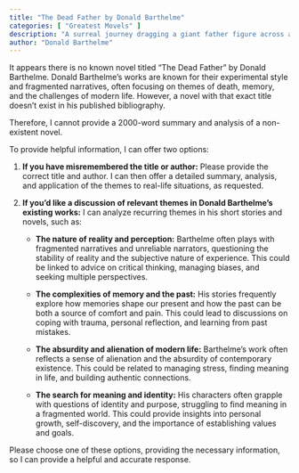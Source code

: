 ```yaml
---
title: "The Dead Father by Donald Barthelme"
categories: [ "Greatest Movels" ]
description: "A surreal journey dragging a giant father figure across a landscape."
author: "Donald Barthelme"
---
```

It appears there is no known novel titled "The Dead Father" by Donald Barthelme.  Donald Barthelme's works are known for their experimental style and fragmented narratives, often focusing on themes of death, memory, and the challenges of modern life.  However, a novel with that exact title doesn't exist in his published bibliography.  

Therefore, I cannot provide a 2000-word summary and analysis of a non-existent novel.  

To provide helpful information, I can offer two options:

1. **If you have misremembered the title or author:** Please provide the correct title and author. I can then offer a detailed summary, analysis, and application of the themes to real-life situations, as requested.

2. **If you'd like a discussion of relevant themes in Donald Barthelme's existing works:**  I can analyze recurring themes in his short stories and novels, such as:

    * **The nature of reality and perception:** Barthelme often plays with fragmented narratives and unreliable narrators, questioning the stability of reality and the subjective nature of experience.  This could be linked to advice on critical thinking, managing biases, and seeking multiple perspectives.

    * **The complexities of memory and the past:**  His stories frequently explore how memories shape our present and how the past can be both a source of comfort and pain.  This could lead to discussions on coping with trauma, personal reflection, and learning from past mistakes.

    * **The absurdity and alienation of modern life:**  Barthelme's work often reflects a sense of alienation and the absurdity of contemporary existence. This could be related to managing stress, finding meaning in life, and building authentic connections.

    * **The search for meaning and identity:**  His characters often grapple with questions of identity and purpose, struggling to find meaning in a fragmented world.  This could provide insights into personal growth, self-discovery, and the importance of establishing values and goals.

Please choose one of these options, providing the necessary information, so I can provide a helpful and accurate response.

